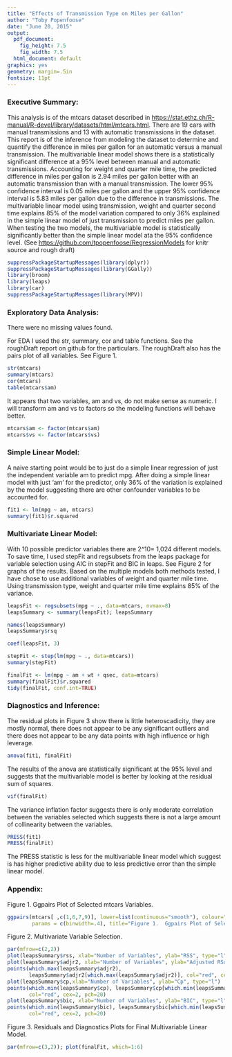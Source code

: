 ```yaml
---
title: "Effects of Transmission Type on Miles per Gallon"
author: "Toby Popenfoose"
date: "June 20, 2015"
output:
  pdf_document:
    fig_height: 7.5
    fig_width: 7.5
  html_document: default
graphics: yes
geometry: margin=.5in
fontsize: 11pt
---
```

### Executive Summary:  
This analysis is of the mtcars dataset described in 
<https://stat.ethz.ch/R-manual/R-devel/library/datasets/html/mtcars.html>.  There are 19 cars with manual transmissions and 13 with automatic transmissions in the dataset.  This report is of the inference from modeling the dataset to determine and quantify the difference in miles per gallon for an automatic versus a manual transmission.  The multivariable linear model shows there is a statistically significant difference at a 95% level between manual and automatic transmissions.  Accounting for weight and quarter mile time, the predicted difference in miles per gallon is 2.94 miles per gallon better with an automatic transmission than with a manual transmission.  The lower 95% confidence interval is 0.05 miles per gallon and the upper 95% confidence interval is 5.83 miles per gallon due to the difference in transmissions.  The multivariable linear model using transmission, weight and quarter second time explains 85% of the model variation compared to only 36% explained in the simple linear model of just transmission to predict miles per gallon.  When testing the two models, the multivariable model is statistically significantly better than the simple linear model ata the 95% confidence level. (See <https://github.com/tpopenfoose/RegressionModels> for knitr source and rough draft)

```r
suppressPackageStartupMessages(library(dplyr))
suppressPackageStartupMessages(library(GGally))
library(broom)
library(leaps)
library(car)
suppressPackageStartupMessages(library(MPV))
```
### Exploratory Data Analysis:
There were no missing values found.

For EDA I used the str, summary, cor and table functions.  See the roughDraft report on github for the particulars.  The roughDraft also has the pairs plot of all variables.  See Figure 1.
```r
str(mtcars)
summary(mtcars)
cor(mtcars)
table(mtcars$am)
```
It appears that two variables, am and vs, do not make sense as numeric.  I will transform am and vs to factors so the modeling functions will behave better.

```r
mtcars$am <- factor(mtcars$am)
mtcars$vs <- factor(mtcars$vs)
```

### Simple Linear Model:
A naive starting point would be to just do a simple linear regression of just the independent variable am to predict mpg.  After doing a simple linear model with just 'am' for the predictor, only 36% of the variation is explained by the model suggesting there are other confounder variables to be accounted for.

```r
fit1 <- lm(mpg ~ am, mtcars)
summary(fit1)$r.squared
```

### Multivariate Linear Model:
With 10 possible predictor variables there are 2^10= 1,024 different models.  To save time, I used stepFit and regsubsets from the leaps package for variable selection using AIC in stepFit and BIC in leaps.  See Figure 2 for graphs of the results.  Based on the multiple models both methods tested, I have chose to use additional variables of weight and quarter mile time.  Using transmission type, weight and quarter mile time explains 85% of the variance.

```r
leapsFit <- regsubsets(mpg ~ ., data=mtcars, nvmax=8)
leapsSummary <- summary(leapsFit); leapsSummary

names(leapsSummary)
leapsSummary$rsq

coef(leapsFit, 3)

stepFit <- step(lm(mpg ~ ., data=mtcars))
summary(stepFit)
```
```r
finalFit <- lm(mpg ~ am + wt + qsec, data=mtcars)
summary(finalFit)$r.squared
tidy(finalFit, conf.int=TRUE)
```

### Diagnostics and Inference:
The residual plots in Figure 3 show there is little heteroscadicity, they are mostly normal, there does not appear to be any significant outliers and there does not appear to be any data points with high influence or high leverage.

```r
anova(fit1, finalFit)
```

The results of the anova are statistically significant at the 95% level and suggests that the multivariable model is better by looking at the residual sum of squares.

```r
vif(finalFit)
```
The variance inflation factor suggests there is only moderate correlation between the variables selected which suggests there is not a large amount of collinearity between the variables.

```{r]}
PRESS(fit1)
PRESS(finalFit)
```
The PRESS statistic is less for the multivariable linear model which suggest is has higher predictive ability due to less predictive error than the simple linear model.

\newpage

### Appendix:
Figure 1.  Ggpairs Plot of Selected mtcars Variables.
```r
ggpairs(mtcars[ ,c(1,6,7,9)], lower=list(continuous="smooth"), colour="am", alpha=0.4,
        params = c(binwidth=.4), title="Figure 1.  Ggpairs Plot of Selected mtcars Variables.")
```

\newpage
Figure 2.  Multivariate Variable Selection.
```r
par(mfrow=c(2,2))
plot(leapsSummary$rss, xlab="Number of Variables", ylab="RSS", type="l")
plot(leapsSummary$adjr2, xlab="Number of Variables", ylab="Adjusted RSq", type="l")
points(which.max(leapsSummary$adjr2),
       leapsSummary$adjr2[which.max(leapsSummary$adjr2)], col="red", cex=2, pch=20)
plot(leapsSummary$cp,xlab="Number of Variables", ylab="Cp", type="l")
points(which.min(leapsSummary$cp), leapsSummary$cp[which.min(leapsSummary$cp)],
       col="red", cex=2, pch=20)
plot(leapsSummary$bic, xlab="Number of Variables", ylab="BIC", type="l")
points(which.min(leapsSummary$bic), leapsSummary$bic[which.min(leapsSummary$bic)],
       col="red", cex=2, pch=20)
```

\newpage
Figure 3.  Residuals and Diagnostics Plots for Final Multivariable Linear Model.
```r
par(mfrow=c(3,2)); plot(finalFit, which=1:6)
```